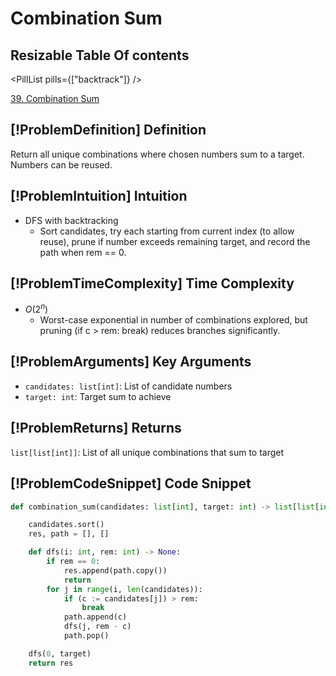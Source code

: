 # Combination Sum

## Resizable Table Of contents

<DifficultyBadge difficulty="medium" />

<PillList pills={["backtrack"]} />

[39. Combination Sum](https://leetcode.com/problems/combination-sum)

## [!ProblemDefinition] Definition

Return all unique combinations where chosen numbers sum to a target. Numbers can be reused.

## [!ProblemIntuition] Intuition

- DFS with backtracking
    - Sort candidates, try each starting from current index (to allow reuse), prune if number exceeds remaining target, and record the path when rem == 0.

## [!ProblemTimeComplexity] Time Complexity

- $O(2^n)$
    - Worst-case exponential in number of combinations explored, but pruning (if c > rem: break) reduces branches significantly.

## [!ProblemArguments] Key Arguments

- `candidates: list[int]`: List of candidate numbers
- `target: int`: Target sum to achieve

## [!ProblemReturns] Returns

`list[list[int]]`: List of all unique combinations that sum to target

## [!ProblemCodeSnippet] Code Snippet

```python meta="source=problems/39-combination-sum/solution.py"
def combination_sum(candidates: list[int], target: int) -> list[list[int]]:

    candidates.sort()
    res, path = [], []

    def dfs(i: int, rem: int) -> None:
        if rem == 0:
            res.append(path.copy())
            return
        for j in range(i, len(candidates)):
            if (c := candidates[j]) > rem:
                break
            path.append(c)
            dfs(j, rem - c)
            path.pop()

    dfs(0, target)
    return res
```

